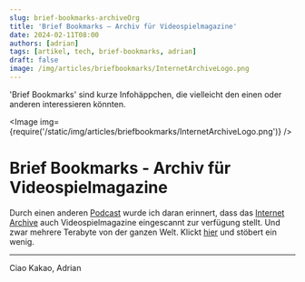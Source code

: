 ---
slug: brief-bookmarks-archiveOrg
title: 'Brief Bookmarks – Archiv für Videospielmagazine'
date: 2024-02-11T08:00
authors: [adrian]
tags: [artikel, tech, brief-bookmarks, adrian]
draft: false
image: /img/articles/briefbookmarks/InternetArchiveLogo.png
---


'Brief Bookmarks' sind kurze Infohäppchen, die vielleicht den einen oder anderen interessieren könnten.

<Image img={require('/static/img/articles/briefbookmarks/InternetArchiveLogo.png')} />

<!--truncate-->

# Brief Bookmarks - Archiv für Videospielmagazine

Durch einen anderen [Podcast](https://alliterationamarsch.podigee.io) wurde ich daran erinnert, dass das [Internet Archive](https://archive.org/) auch Videospielmagazine eingescannt zur verfügung stellt. Und zwar mehrere Terabyte von der ganzen Welt. Klickt [hier](https://archive.org/details/videogamemagazines) und stöbert ein wenig. 

---

Ciao Kakao, Adrian
